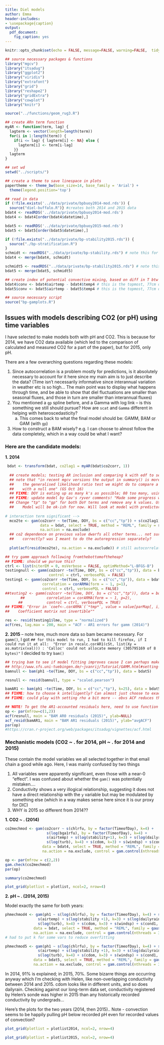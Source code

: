 ```yaml
---
title: Diel models
author: Emma
header-includes:
- \usepackage{caption} 
output: 
  pdf_document:
    fig_caption: yes
---
```


```r
knitr::opts_chunk$set(echo = FALSE, message=FALSE, warning=FALSE,  tidy.opts=list(width.cutoff=40),tidy=TRUE, cache = TRUE)
```

```r
## source necessary packages & functions
library("mgcv")
library("itsadug")
library("ggplot2")
library("viridis")
library("extrafont")
library("grid")
library("reshape2")
library("gridExtra")
library("cowplot")
library("knitr")

source("../functions/geom_rug3.R")

## create ARn term function
myAR <- function(term, lag) {
  lagterm <- vector(length=length(term))
  for(i in 1:length(term)) {
    if(i <= lag) { lagterm[i] <- NA} else {
      lagterm[i] <- term[i-lag]
    }}
  lagterm
}

## set wd
setwd("../scripts/")

## create a theme to save linespace in plots
papertheme <- theme_bw(base_size=14, base_family = 'Arial') +
  theme(legend.position='top')

## read in data
if (!file.exists('../data/private/bpbuoy2014-mod.rds')) {
  source("diel-buffalo.R")} #creates both 2014 and 2015 data
bdat4 <- readRDS('../data/private/bpbuoy2014-mod.rds')
bdat4 <- bdat4[order(bdat4$datetime),]

bdat5 <- readRDS('../data/private/bpbuoy2015-mod.rds')
bdat5 <- bdat5[order(bdat5$datetime),]

if (!file.exists("../data/private/bp-stability2015.rds")) {
  source("./bp-stratification.R")
}
schmidt <- readRDS("../data/private/bp-stability.rds") # note this for 2014
bdat4 <- merge(bdat4, schmidt)

schmidt5 <- readRDS("../data/private/bp-stability2015.rds") # note this for 2014
bdat5 <- merge(bdat5, schmidt5)

## create index of potential convective mixing, based on diff in T btw air and water
bdat4$conv <- bdat4$airtemp - bdat4$temp4 # this is the topmost, 77cm one
bdat5$conv <- bdat5$airtemp - bdat5$temp4 # this is the topmost, 77cm one

## source necessary script
source("bp-gamplots.R")
```

## Issues with models describing CO2 (or pH) using time variables

I have selected to make models both with pH and CO2. This is because for 2014, we have CO2 data available (which led to the comparison of calculated and measured CO2 for a part of the paper), but for 2015, only pH. 

There are a few overarching questions regarding these models:

1. Since autocorrelation is a problem mostly for predictions, is it absolutely necessary to account for it here since my main aim is to just describe the data? (Time isn't necessarily informative since interannual variation in weather etc is so high... The main point was to display what happens through time, and be able to show that diel fluctuations are smaller than seasonal fluxes, and those in turn are smaller than interannual fluxes)
2. You mentioned a ```gp``` spline before, and a Gamma with log link -- is this something we still should pursue? How are ```scat``` and ```Gamma``` different in helping with heteroscedasticity?
    a. This comes back to what the final model should be: GAMM, BAM or GAM (with ```gp```)
3. How to construct a BAM wisely? e.g. I can choose to almost follow the data completely, which in a way could be what I want?

### Here are the candidate models:

__1. 2014__

``` r
 bdat <- transform(bdat, co2lag1 = myAR(bdat$co2corr, 1))
  
  ## create models; testing AR inclusion and comparing k with edf to set k (gam.check)
  ## note that "in recent mgcv versions the output in summary() is more reliable than
  ##    the generalised likelihood ratio test we might do to compare a selected model
  ##    with a null one" (GS Oct 16)
  ## FIXME: DOY is eating up as many k's as possible; 80 too many, using most of 70
  ## FIXME: update model by Gav's ryver comments! "Made some progress with time model. 
  ## Change "tp" to "gp" for both DoY terms and remove any k values. Use Gamma and log link. 
  ##    Model will be ok-ish for now. Will look at model with predictors in AM"
  
# interaction term significant -->
  mco2te <- gam(co2corr ~ te(Time, DOY, bs = c("cc","tp")) + s(co2lag1),
                data = bdat, select = TRUE, method = "REML", family = scat,
                na.action = na.exclude)
  ## co2 dependence on previous value dwarfs all other terms... not sure I'm including everything
  ##    correctly? was I meant to do the autoregression separately?
  
  plot(acf(resid(mco2te), na.action = na.exclude)) # still autocorrelated.. could add AR2?

## try gamm approach following fromthebottomoftheheap?
## FIXME: should we pursue this?
ctrl <- list(niterEM = 0, msVerbose = FALSE, optimMethod="L-BFGS-B")
testingnull <- gamm(co2corr ~te(Time, DOY, bs = c("cc","tp")), data = bdat, method="REML",
                    control = ctrl, verbosePQL = FALSE)
testing1 <- gamm(co2corr ~te(Time, DOY, bs = c("cc","tp")), data = bdat, method="REML",
                 correlation = corARMA(form = ~ 1, p=1),
                 control = ctrl, verbosePQL = FALSE)
##testing2 <- gamm(co2corr ~te(Time, DOY, bs = c("cc","tp")), data = bdat, 
       ##          correlation = corARMA(form = ~ 1, p=2),
      ##           control = ctrl, verbosePQL = TRUE)
## FIXME: "Error in `coef<-.corARMA`(`*tmp*`, value = value[parMap[, i]]) : 
##    Coefficient matrix not invertible""
```

``` r
res <- resid(testing1$lme, type = "normalized")
acf(res, lag.max = 200, main = "ACF - AR1 errors for gamm (2014)")

```

__2. 2015__ -- note here, much more data so bam became necessary. For ```gamm()```, I got ```## for this model to run, I had to kill firefox, if I could run it at all:  "Error in recalc.corAR1(cSt, list(Xy = as.matrix(val))) : 'Calloc' could not allocate memory (305795169 of 8 bytes)" ``` I decided to try ```bam()```

``` r
## trying bam to see if model fitting improves cause I can perhaps make more complex
## http://www.sfs.uni-tuebingen.de/~jvanrij/Tutorial/GAMM.html#setting-up-a-gamm-model
bamnull <- bam(ph1 ~te(Time, DOY, bs = c("cc","tp")), data = bdat5)

resnull <- resid(bamnull, type = "scaled.pearson")

bamAR1 <- bam(ph1 ~te(Time, DOY, bs = c("cc","tp"), k=25), data = bdat5, rho=0.85, method='REML')
## FIXME: how to choose k intelligently? Can almost just choose to exactly follow the data
## FIXME: could play with setting rho a bit more -- obvs ACF reduces the higher I set it
```

``` r
## NOTE! To get the AR1-accounted residuals here, need to use function 
op <- par(mfrow=c(1,2))
acf(resnull, main = "BAM AR0 residuals (2015)", ylab=NULL)
acf_resid(bamAR1, main = "BAM AR1 residuals (2015)", ylab="avgACF")
par(op)
#https://cran.r-project.org/web/packages/itsadug/vignettes/acf.html

```

### Mechanistic models (CO2 ~ . for 2014, pH ~ . for 2014 and 2015)

These contain the model variables we all selected together in that email chain a good while ago. Here, I was mainly confused by two things

1. All variables were apparently significant, even those with a near-0 "effect". I was confused about whether the ```gam()``` was potentially mistaken....
2. Conductivity shows a very illogical relationship, suggesting it does not have a direct relationship with the ```y``` variable but may be modulated by something else (which in a way makes sense here since it is our proxy for DIC)
3. WHY is 2015 so different from 2014??

__1. CO2 ~ . (2014)__

``` r
co2mechmod <- gam(co2corr ~ s(chlrfu, by = factor(TimeofDay), k=4) + 
                   s(log(bga1rfu), by = factor(TimeofDay), k=4) + 
                   s(airtemp) + s(log(stability+1), k=3) + s(log(dailyrain+1), k=4) + s(conv) + 
                   s(log(turb), k=4) + s(cdom, k=3) + s(windsp) + s(cond1, k=4),
                 data = bdat4, select = TRUE, method = "REML", family = tw,
                 na.action = na.exclude, control = gam.control(nthreads = 3, trace = FALSE))
```

``` r
op <- par(mfrow = c(2,2))
gam.check(co2mechmod)
par(op)

summary(co2mechmod)

plot_grid(plotlist = plotlist, ncol=2, nrow=4)
```

__2. pH ~ . (2014, 2015)__

Model exactly the same for both years:

```r
phmechmod4 <- gam(ph1 ~ s(log(chlrfu), by = factor(TimeofDay), k=4) + s(log(bga1rfu), by = factor(TimeofDay), k=4) + 
               s(airtemp) + s(log(stability +1), k=3) + s(log(dailyrain+1), k=4) + s(conv) + 
               s(log(turb), k=4) + s(cdom, k=3) + s(windsp) + s(cond1, k=4),
             data = bdat, select = TRUE, method = "REML", family = gaussian(),
             na.action = na.exclude, control = gam.control(nthreads = 3, trace = FALSE))
# had to put k for some vars to reduce overfitting

phmechmod5 <- gam(ph1 ~ s(log(chlrfu), by = factor(TimeofDay), k=4) + s(log(bga1rfu), by = factor(TimeofDay), k=4) + 
               s(airtemp) + s(log(stability +1), k=3) + s(log(dailyrain+1), k=4) + s(conv) + 
               s(log(turb), k=4) + s(cdom, k=3) + s(windsp) + s(cond1, k=4),
             data = bdat5, select = TRUE, method = "REML", family = gaussian(),
             na.action = na.exclude, control = gam.control(nthreads = 3, trace = FALSE))
```

In 2014, 91% is explained; in 2015, 70%. Some bizarre things are occurring anyway which I'm checking with Helen, like non-overlapping conductivity between 2014 and 2015. cdom looks like in different units, and so does dailyrain. Checking against our long-term data set, conductivity registered by Helen's sonde was higher in 2015 than any historically recorded conductivity by undergrads...

Here's the plots for the two years (2014, then 2015).. Note - convection seems to be happily pulling pH below recorded pH even for recorded values of convection?

``` r
plot_grid(plotlist = plotlist2014, ncol=2, nrow=4)
```



```r
plot_grid(plotlist = plotlist2015, ncol=2, nrow=4)
```

